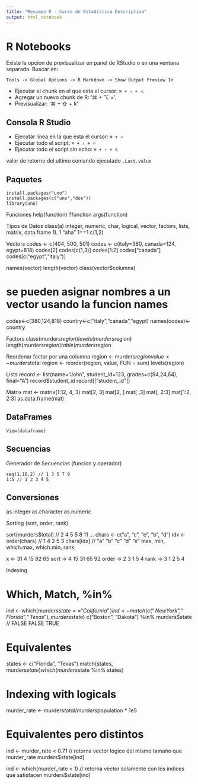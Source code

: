 ```yaml
---
title: "Resumen R - Curso de Estadistica Descriptiva"
output: html_notebook
---
```


# R Notebooks

Existe la opcion de previsualizar en panel de RStudio o en una ventana separada. Buscar en:
```
Tools -> Global Options -> R Markdown -> Show Output Preview In
```

- Ejecutar el chunk en el que esta el cursor: `⌘ + ⇧ + ⏎`. 
- Agregar un nuevo chunk de R: '⌘ + ⌥ + '.
- Previsualizar: '⌘ + ⇧ + k'


## Consola R Studio

- Ejecutar linea en la que esta el cursor: `⌘ + ⏎`
- Ejecutar todo el script: `⌘ + ⇧ + ⏎`
- Ejecutar todo el script sin echo: `⌘ + ⇧ + s`

valor de retorno del ultimo comando ejecutado
`.Last.value`


## Paquetes
```
install.packages("uno")
install.packages(c("uno","dos"))
library(uno)
```

Funciones
help(function)
?function
args(function)

Tipos de Datos
class(a)
integer, numeric, char, logical, vector, factors, lists, matrix, data.frame
1L       1        "aha" 1==1     c(1,2)

Vectors
codes <- c(404, 500, 501)
codes <- c(italy=380, canada=124, egypt=818)
codes[2]
codes[c(1,3)]
codes[1:2]
codes["canada"]
codes[c("egypt","italy")]

names(vector)
length(vector)
class(vector$columna)

# se pueden asignar nombres a un vector usando la funcion names
codes<-c(380,124,818)
country<-c("italy","canada","egypt)
names(codes)<-country

Factors
class(murders$region)
levels(murders$region)
length(murders$region)
table(murders$region

Reordenar factor por una columna
region <- murders$region
value <- murders$total
region <- reorder(region, value, FUN = sum)
levels(region)

Lists
record <- list(name=“John”, student_id=123, grades=c(94,24,64), final=“A”)
record$student_id
record[[“student_id”]]

Matrix
mat <- matrix(1:12, 4, 3)
mat[2, 3]
mat[2, ]
mat[ ,3]
mat[, 2:3]
mat[1:2, 2:3]
as.data.frame(mat)

## DataFrames
`View(dataframe)`

## Secuencias
Generador de Secuencias (funcion y operador)
```
seq(1,10,2) // 1 3 5 7 9
1:5 // 1 2 3 4 5
```

## Conversiones
as.integer
as.character
as.numeric

Sorting (sort, order, rank)

sort(murders$total) // 2 4 5 5 8 11 …
chars <- c("a", "c", "e", "b", "d")
idx <- order(chars) // 1 4 2 5 3
chars[idx] // “a” “b” “c” “d” “e”
max, min, which.max, which.min, rank

   x  <- 31  4 15 92 65
sort  ->  4 15 31 65 92
order ->  2  3  1  5  4
rank  ->  3  1  2  5  4

Indexing

# Which, Match, %in%
ind <- which(murders$state == “California”)
ind <- match(c(“New York”, “Florida”, “Texas”), murders$state)
c(“Boston”, “Dakota”) %in% murders$state // FALSE FALSE TRUE

# Equivalentes
states <- c(“Florida”, “Texas”)
match(states, murders$state)
which(murders$state %in% states)

# Indexing with logicals
murder_rate <- murders$total / murders$population * 1e5

# Equivalentes pero distintos
ind <- murder_rate < 0.71 // retorna vector logico del mismo tamaño que murder_rate
murders$state[ind]

ind <- which(murder_rate < 1) // retorna vector solamente con los indices que satisfacen
murders$state[ind]




